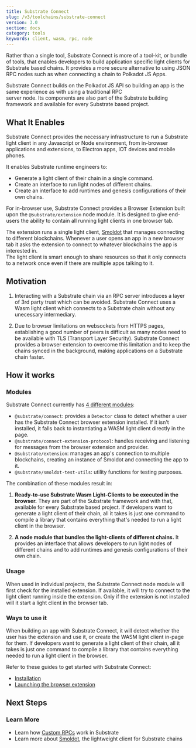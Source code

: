```yaml
---
title: Substrate Connect 
slug: /v3/toolchains/substrate-connect
version: 3.0 
section: docs
category: tools
keywords: client, wasm, rpc, node
---
```


Rather than a single tool, Substrate Connect is more of a tool-kit, or bundle of tools, that enables developers to build 
application specific light clients for Substrate based chains. It provides a more secure alternative to using JSON RPC nodes
such as when connecting a chain to Polkadot JS Apps. 

Substrate Connect builds on the Polkadot JS API so building an app is the same experience as with using a traditional RPC  
server node. Its components are also part of the Substrate building framework and available for every Substrate based project. 

## What It Enables

Substrate Connect provides the necessary infrastructure to run a Substrate light client in any Javascript or Node environment, 
from in-browser applications and extensions, to Electron apps, IOT devices and mobile phones.

It enables Substrate runtime engineers to:

-  Generate a light client of their chain in a single command.
-  Create an interface to run light nodes of different chains.
-  Create an interface to add runtimes and genesis configurations of their own chains.

For in-browser use, Substrate Connect provides a Browser Extension built upon the `@substrate/extension` node module. It is 
designed to give end-users the ability to contain all running light clients in one browser tab.

The extension runs a single light client, [Smoldot](https://github.com/paritytech/smoldot) that manages connecting to different 
blockchains. Whenever a user opens an app in a new browser tab it asks the extension to connect to whatever blockchains the app is interested in.  
The light client is smart enough to share resources so that it only connects to a network once even if there are multiple apps talking to it.

## Motivation

1. Interacting with a Substrate chain via an RPC server introduces a layer of 3rd party trust which can be avoided. Substrate 
Connect uses a Wasm light client which connects to a Substrate chain without any unecessary intermediary.

2. Due to browser limitations on websockets from HTTPS pages, establishing a good number of peers is difficult as many nodes 
need to be available with TLS (Transport Layer Security). Substrate Connect provides a browser extension to overcome this limitation and to keep the chains 
synced in the background, making applications on a Substrate chain faster.



## How it works

### Modules

Substrate Connect currently has [4 different modules](https://paritytech.github.io/substrate-connect/api/modules.html):
- `@substrate/connect`: provides a `Detector` class to detect whether a user has the Substrate Connect browser extension installed. 
If it isn't installed, it falls back to instantiating a WASM light client directly in the page. 
- `@substrate/connect-extension-protocol`: handles receiving and listening for messages from the browser extension and provider.
- `@substrate/extension`: manages an app's connection to multiple blockchains, creating an instance of Smoldot and connecting the app to it.
- `@substrate/smoldot-test-utils`: utility functions for testing purposes.

The combination of these modules result in: 

1. **Ready-to-use Substrate Wasm Light-Clients to be executed in the browser.** They are part of the Substrate framework and 
with that, available for every Substrate based project. If developers want to generate a light client of their chain, all it 
takes is just one command to compile a library that contains everything that's needed to run a light client in the browser.

2. **A node module that bundles the light-clients of different chains.** It provides an interface that allows developers to run 
light nodes of different chains and to add runtimes and genesis configurations of their own chain.

### Usage

When used in individual projects, the Substrate Connect node module will first check for the installed extension. If available, 
it will try to connect to the light client running inside the extension. Only if the extension is not installed will it start a 
light client in the browser tab.

### Ways to use it 

When building an app with Substrate Connect, it will detect whether the user has the extension and use it, or create the WASM light 
client in-page for them. If developers want to generate a light client of their chain, all it takes is just one command to compile 
a library that contains everything needed to run a light client in the browser.

Refer to these guides to get started with Substrate Connect:
- [Installation](https://github.com/paritytech/substrate-connect#getting-started)
- [Launching the browser extension](https://github.com/paritytech/substrate-connect/tree/master/projects/extension)

## Next Steps

### Learn More
- Learn how [Custom RPCs](/v3/runtime/custom-rpcs) work in Substrate 
- Learn more about [Smoldot](https://github.com/paritytech/smoldot), the lightweight client for Substrate chains
